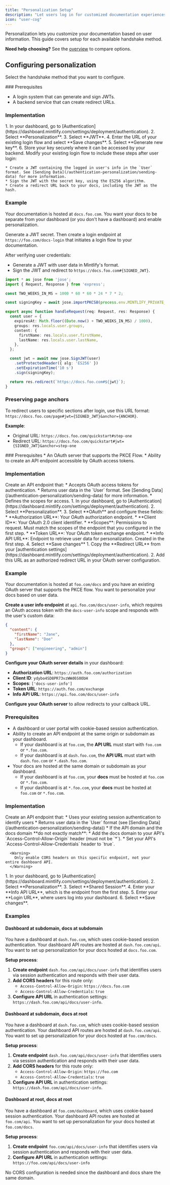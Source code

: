 ```yaml
---
title: "Personalization Setup"
description: "Let users log in for customized documentation experiences"
icon: "user-cog"
---
```


Personalization lets you customize your documentation based on user information. This guide covers setup for each available handshake method.

**Need help choosing?** See the [overview](/authentication-personalization/overview) to compare options.

## Configuring personalization

Select the handshake method that you want to configure.

<Tabs>
  <Tab title="JWT">
### Prerequisites

* A login system that can generate and sign JWTs.
* A backend service that can create redirect URLs.

### Implementation

<Steps>
  <Step title="Generate a private key.">
    1. In your dashboard, go to [Authentication](https://dashboard.mintlify.com/settings/deployment/authentication).
    2. Select **Personalization**.
    3. Select **JWT**.
    4. Enter the URL of your existing login flow and select **Save changes**.
    5. Select **Generate new key**.
    6. Store your key securely where it can be accessed by your backend.
  </Step>
  <Step title="Integrate Mintlify personalization into your login flow.">
    Modify your existing login flow to include these steps after user login:
    
    * Create a JWT containing the logged in user's info in the `User` format. See [Sending Data](/authentication-personalization/sending-data) for more information.
    * Sign the JWT with the secret key, using the ES256 algorithm.
    * Create a redirect URL back to your docs, including the JWT as the hash.
  </Step>
</Steps>

### Example

Your documentation is hosted at `docs.foo.com`. You want your docs to be separate from your dashboard (or you don't have a dashboard) and enable personalization.

Generate a JWT secret. Then create a login endpoint at `https://foo.com/docs-login` that initiates a login flow to your documentation.

After verifying user credentials:
* Generate a JWT with user data in Mintlify's format.
* Sign the JWT and redirect to `https://docs.foo.com#{SIGNED_JWT}`.

```ts
import * as jose from 'jose';
import { Request, Response } from 'express';

const TWO_WEEKS_IN_MS = 1000 * 60 * 60 * 24 * 7 * 2;

const signingKey = await jose.importPKCS8(process.env.MINTLIFY_PRIVATE_KEY, 'ES256');

export async function handleRequest(req: Request, res: Response) {
  const user = {
    expiresAt: Math.floor((Date.now() + TWO_WEEKS_IN_MS) / 1000),
    groups: res.locals.user.groups,
    content: {
      firstName: res.locals.user.firstName,
      lastName: res.locals.user.lastName,
    },
  };

  const jwt = await new jose.SignJWT(user)
    .setProtectedHeader({ alg: 'ES256' })
    .setExpirationTime('10 s')
    .sign(signingKey);

  return res.redirect(`https://docs.foo.com#${jwt}`);
}
```

### Preserving page anchors

To redirect users to specific sections after login, use this URL format: `https://docs.foo.com/page#jwt={SIGNED_JWT}&anchor={ANCHOR}`.

**Example**:
* Original URL: `https://docs.foo.com/quickstart#step-one`
* Redirect URL: `https://docs.foo.com/quickstart#jwt={SIGNED_JWT}&anchor=step-one`

</Tab>
<Tab title="OAuth 2.0">
### Prerequisites
* An OAuth server that supports the PKCE Flow.
* Ability to create an API endpoint accessible by OAuth access tokens.

### Implementation
<Steps>
  <Step title="Create user info API endpoint.">
    Create an API endpoint that:
    * Accepts OAuth access tokens for authentication.
    * Returns user data in the `User` format. See [Sending Data](/authentication-personalization/sending-data) for more information.
    * Defines the scopes for access.
  </Step>
  <Step title="Configure your OAuth personalization settings.">
    1. In your dashboard, go to [Authentication](https://dashboard.mintlify.com/settings/deployment/authentication).
    2. Select **Personalization**.
    3. Select **OAuth** and configure these fields:
      * **Authorization URL**: Your OAuth authorization endpoint.
      * **Client ID**: Your OAuth 2.0 client identifier.
      * **Scopes**: Permissions to request. Must match the scopes of the endpoint that you configured in the first step.
      * **Token URL**: Your OAuth token exchange endpoint.
      * **Info API URL**: Endpoint to retrieve user data for personalization. Created in the first step.
    4. Select **Save changes**
  </Step>
  <Step title="Configure your OAuth server.">
    1. Copy the **Redirect URL** from your [authentication settings](https://dashboard.mintlify.com/settings/deployment/authentication).
    2. Add this URL as an authorized redirect URL in your OAuth server configuration.
  </Step>
</Steps>

### Example

Your documentation is hosted at `foo.com/docs` and you have an existing OAuth server that supports the PKCE flow. You want to personalize your docs based on user data.

**Create a user info endpoint** at `api.foo.com/docs/user-info`, which requires an OAuth access token with the `docs-user-info` scope and responds with the user's custom data:

```json
{
  "content": {
    "firstName": "Jane",
    "lastName": "Doe"
  },
  "groups": ["engineering", "admin"]
}
```

**Configure your OAuth server details** in your dashboard:
* **Authorization URL**: `https://auth.foo.com/authorization`
* **Client ID**: `ydybo4SD8PR73vzWWd6S0ObH`
* **Scopes**: `['docs-user-info']`
* **Token URL**: `https://auth.foo.com/exchange`
* **Info API URL**: `https://api.foo.com/docs/user-info`

**Configure your OAuth server** to allow redirects to your callback URL.
  </Tab>
<Tab title="Shared session">
### Prerequisites

* A dashboard or user portal with cookie-based session authentication.
* Ability to create an API endpoint at the same origin or subdomain as your dashboard.
  * If your dashboard is at `foo.com`, the **API URL** must start with `foo.com` or `*.foo.com`.
  * If your dashboard is at `dash.foo.com`, the **API URL** must start with `dash.foo.com` or `*.dash.foo.com`.
* Your docs are hosted at the same domain or subdomain as your dashboard.
  * If your dashboard is at `foo.com`, your **docs** must be hosted at `foo.com` or `*.foo.com`.
  * If your dashboard is at `*.foo.com`, your **docs** must be hosted at `foo.com` or `*.foo.com`.

### Implementation

<Steps>
  <Step title="Create user info API endpoint.">
    Create an API endpoint that:
    * Uses your existing session authentication to identify users
    * Returns user data in the `User` format (see [Sending Data](/authentication-personalization/sending-data))
    * If the API domain and the docs domain **do not exactly match**:
      * Add the docs domain to your API's `Access-Control-Allow-Origin` header (must not be `*`).
      * Set your API's `Access-Control-Allow-Credentials` header to `true`.
    
      <Warning>
        Only enable CORS headers on this specific endpoint, not your entire dashboard API.
      </Warning>
  </Step>
  <Step title="Configure your personalization settings">
    1. In your dashboard, go to [Authentication](https://dashboard.mintlify.com/settings/deployment/authentication).
    2. Select **Personalization**.
    3. Select **Shared Session**.
    4. Enter your **Info API URL**, which is the endpoint from the first step.
    5. Enter your **Login URL**, where users log into your dashboard.
    6. Select **Save changes**.
  </Step>
</Steps>

### Examples

#### Dashboard at subdomain, docs at subdomain

You have a dashboard at `dash.foo.com`, which uses cookie-based session authentication. Your dashboard API routes are hosted at `dash.foo.com/api`. You want to set up personalization for your docs hosted at `docs.foo.com`.

**Setup process**:
1. **Create endpoint** `dash.foo.com/api/docs/user-info` that identifies users via session authentication and responds with their user data.
2. **Add CORS headers** for this route only:
   * `Access-Control-Allow-Origin`: `https://docs.foo.com`
   * `Access-Control-Allow-Credentials`: `true`
3. **Configure API URL** in authentication settings: `https://dash.foo.com/api/docs/user-info`.

#### Dashboard at subdomain, docs at root

You have a dashboard at `dash.foo.com`, which uses cookie-based session authentication. Your dashboard API routes are hosted at `dash.foo.com/api`. You want to set up personalization for your docs hosted at `foo.com/docs`.

**Setup process**:
1. **Create endpoint** `dash.foo.com/api/docs/user-info` that identifies users via session authentication and responds with their user data.
2. **Add CORS headers** for this route only:
   * `Access-Control-Allow-Origin`: `https://foo.com`
   * `Access-Control-Allow-Credentials`: `true`
3. **Configure API URL** in authentication settings: `https://dash.foo.com/api/docs/user-info`.

#### Dashboard at root, docs at root

You have a dashboard at `foo.com/dashboard`, which uses cookie-based session authentication. Your dashboard API routes are hosted at `foo.com/api`. You want to set up personalization for your docs hosted at `foo.com/docs`.

**Setup process**:
1. **Create endpoint** `foo.com/api/docs/user-info` that identifies users via session authentication and responds with their user data.
2. **Configure API URL** in authentication settings: `https://foo.com/api/docs/user-info`

<Note>
No CORS configuration is needed since the dashboard and docs share the same domain.
</Note>
  </Tab>
</Tabs>

